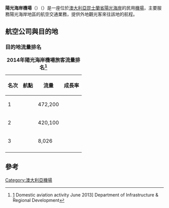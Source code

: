 {{Infobox airport
|name = 陽光海岸機場<br>Sunshine Coast Airport
|nativename = 
|nativename-a =
|nativename-r =
|image = 
|image-width = 250
|caption =
|IATA = MCY
|ICAO = YBSU
|type = 民用
|owner = {{flagicon|AUS}} [[陽光海岸區政府|陽光海岸區政府]]
|operator = Sunshine Coast Regional Council
|city     = {{AUS}} [[昆士蘭省|昆士蘭省]] [[陽光海岸_(澳大利亞)|陽光海岸]]
|location = {{AUS}} [[昆士蘭省|昆士蘭省]] {{tsl|en|Marcoola, Queensland||摩庫拉}}
|elevation-f = 15
|latd=26|latm=36|lats=12|latNS=S
|longd=153|longm=05|longs=30|longEW=E
|coordinates_region = AU
|pushpin_map = Queensland
|pushpin_label = YBSU
|pushpin_map_caption = 機場在昆士蘭省的位置
|website = [http://www.sunshinecoastairport.com.au www.sunshinecoastairport.com.au]
|metric-rwy = Y
|r1-number = 18/36
|r1-length-m = 1,797
|r1-surface = 瀝青
|r2-number = 12/30
|r2-length-m = 650
|r2-surface = 土地
|stat-year =
|stat1-header =
|stat1-data =
|stat2-header =
|stat2-data =
|footnotes = 資料來源：[[航行资料汇编|AIP]]
}}
'''陽光海岸機場'''（{{lang-en|Sunshine Coast Airport}}）（{{Airport codes|MCY|YBSU}}）是一座位於[[澳大利亞|澳大利亞]][[昆士蘭省|昆士蘭省]][[陽光海岸_(澳大利亞)|陽光海岸]]的民用[[機場|機場]]，主要服務陽光海岸地區的航空交通業務，提供外地觀光客來往該地的航程。

==航空公司與目的地==
{{Airport-dest-list
|{{flagicon|NZL}} [[紐西蘭航空|紐西蘭航空]]（NZ）<br> 〔[[星空聯盟|星空聯盟]]〕 | '''季節性'''：[[奥克兰机场|奧克蘭]]<ref>[http://www.scoop.co.nz/stories/BU1202/S00808/air-nzs-alliance-with-virgin-australia-to-sunshine-coast.htm Air NZ’s alliance with Virgin Australia to Sunshine Coast]</ref>
|{{flagicon|AUS}} {{tsl|en| Alliance Airlines||联盟航空}}（QQ） | '''采矿包机'''：{{tsl|en| Emerald Airport||埃默拉尔德}}
|{{flagicon|AUS}} [[捷星航空|捷星航空]]（JQ） | [[墨尔本机场|墨爾本]]、[[悉尼机场|雪梨]]
|{{flagicon|AUS}}[[澳洲连接航空|澳洲连接航空]]<br>由[[科巴姆航空|科巴姆航空]]營運（NC） | [[悉尼机场|雪梨]]
|{{flagicon|AUS}} [[維珍澳洲航空|維珍澳洲航空]]（VA） | [[墨尔本机场|墨爾本]]、[[悉尼机场|雪梨]]
}}

===目的地流量排名===
{|class="wikitable sortable"
|+ '''2014年陽光海岸機場旅客流量排名<ref>[http://www.bitre.gov.au/publications/ongoing/files/domestic_airline_activity_2013_2014.pdf] {{Wayback|url=http://www.bitre.gov.au/publications/ongoing/files/domestic_airline_activity_2013_2014.pdf |date=20150402073000 }} Domestic aviation activity June 2013] Department of Infrastructure & Regional Development</ref>'''
|- bgcolor=lightgrey
! 名次
! 航點
! 流量
! 成長率
|-
|1||{{Sort|02|{{flagicon|AUS}} [[雪梨機場|雪梨]]}}||472,200||{{increase}}{{Sort|02|2.2}}
|-
|2||{{Sort|01|{{flagicon|AUS}} [[墨爾本機場|墨爾本]]}}||420,100||{{increase}}{{Sort|01|24.0}}
|-
|3||{{Sort|03|{{flagicon|NZL}} [[奧克蘭機場|奧克蘭]]}}||8,026||{{increase}}{{Sort|03|22.5}}
|-
|}

==參考==
{{REFLIST}}


[[Category:澳大利亞機場|Category:澳大利亞機場]]